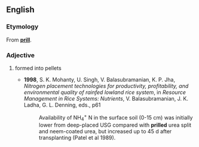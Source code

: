 ==English==

===Etymology===
From '''[[prill]]'''.

===Adjective===
{{en-adj|-}}

# {{context|mining|manufacturing|and|agriculture|lang=en}} formed into pellets
#* '''1998''', S. K. Mohanty, U. Singh, V. Balasubramanian, K. P. Jha, ''Nitrogen placement technologies for productivity, profitability, and environmental quality of rainfed lowland rice system'', in ''Resource Management in Rice Systems: Nutrients'', V. Balasubramanian, J. K. Ladha, G. L. Denning, eds., p61
#*: Availability of NH<sub>4</sub><sup>+</sup> N in the surface soil (0-15 cm) was initially lower from deep-placed USG compared with '''prilled''' urea split and neem-coated urea, but increased up to 45 d after transplanting (Patel et al 1989).